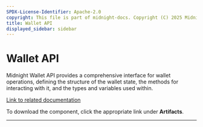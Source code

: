 ```yaml
---
SPDX-License-Identifier: Apache-2.0
copyright: This file is part of midnight-docs. Copyright (C) 2025 Midnight Foundation. Licensed under the Apache License, Version 2.0 (the "License"); You may not use this file except in compliance with the License. You may obtain a copy of the License at http://www.apache.org/licenses/LICENSE-2.0 Unless required by applicable law or agreed to in writing, software distributed under the License is distributed on an "AS IS" BASIS, WITHOUT WARRANTIES OR CONDITIONS OF ANY KIND, either express or implied. See the License for the specific language governing permissions and limitations under the License.
title: Wallet API
displayed_sidebar: sidebar
---
```


# Wallet API

Midnight Wallet API provides a comprehensive interface for wallet operations, defining the structure of the wallet state, the methods for interacting with it, and the types and variables used within.

[Link to related documentation](../develop/reference/midnight-api/wallet-api/)

To download the component, click the appropriate link under **Artifacts**.

---




<DynamicList />
